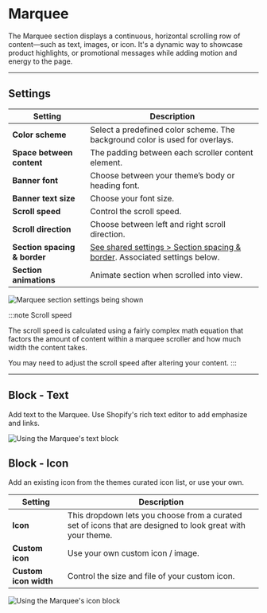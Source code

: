 # Marquee

The Marquee section displays a continuous, horizontal scrolling row of content—such as text, images, or icon. It's a dynamic way to showcase product highlights, or promotional messages while adding motion and energy to the page.

---

## Settings

| Setting               | Description                                                                 |
|------------------------|-----------------------------------------------------------------------------|
| **Color scheme**         | Select a predefined color scheme. The background color is used for overlays. |
| **Space between content**         | The padding between each scroller content element.                        |
| **Banner font**| Choose between your theme’s body or heading font. |
| **Banner text size**        | Choose your font size. |
| **Scroll speed**       |  Control the scroll speed. |
| **Scroll direction**       | Choose between left and right scroll direction. |
| **Section spacing & border**     | [See shared settings > Section spacing & border](#spacing-and-border). Associated settings below.                    |
| **Section animations**     | Animate section when scrolled into view.                    |

![Marquee section settings being shown](./img/marquee-1-settings.gif)

:::note Scroll speed

The scroll speed is calculated using a fairly complex math equation that factors the amount of content within a marquee scroller and how much width the content takes.

You may need to adjust the scroll speed after altering your content.
:::


---


<SharedSettings />


<SpacingAndBorder />

## Block - Text

Add text to the Marquee. Use Shopify's rich text editor to add emphasize and links.

![Using the Marquee's text block](./img/marquee-2-block-text.gif)

## Block - Icon

Add an existing icon from the themes curated icon list, or use your own.

| Setting               | Description                                                                 |
|------------------------|-----------------------------------------------------------------------------|
| **Icon**         | This dropdown lets you choose from a curated set of icons that are designed to look great with your theme. |
| **Custom icon**         | Use your own custom icon / image.                        |
| **Custom icon width** | Control the size and file of your custom icon. |

![Using the Marquee's icon block](./img/marquee-3-block-icon.gif)